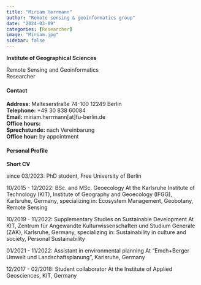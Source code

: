 ```yaml
---
title: "Miriam Herrmann"
author: "Remote sensing & geoinformatics group"
date: "2024-03-09"
categories: [Researcher]
image: "Miriam.jpg"
sidebar: false
---
```


**Institute of Geographical Sciences**\

Remote Sensing and Geoinformatics\
Researcher

::: panel-tabset

#### Contact

**Address:** Malteserstraße 74-100 12249 Berlin \
**Telephone:** +49 30 838 60084 \
**Email:** miriam.herrmann[at]fu-berlin.de \
**Office hours:**\
**Sprechstunde:** nach Vereinbarung \
**Office hour:** by appointment

#### Personal Profile

**Short CV**

since 03/2023: PhD student, Free University of Berlin

10/2015 - 12/2022: BSc. and MSc. Geoecology
At the Karlsruhe Institute of Technology (KIT), Institute of Geography and Geoecology (IFGG), Karlsruhe, Germany,
specializing in: Ecosystem Management, Geobotany, Remote Sensing

10/2019 - 11/2022: Supplementary Studies on Sustainable Development
At KIT, Zentrum für Angewandte Kulturwissenschaften und Studium Generale (ZAK), Karlsruhe, Germany,
specializing in: Sustainability in culture and society, Personal Sustainability

01/2021 - 11/2022: Assistant in environmental planning
At “Emch+Berger Umwelt und Landschaftsplanung”, Karlsruhe, Germany

12/2017 - 02/2018: Student collaborator
At the Institute of Applied Geosciences, KIT, Germany

:::